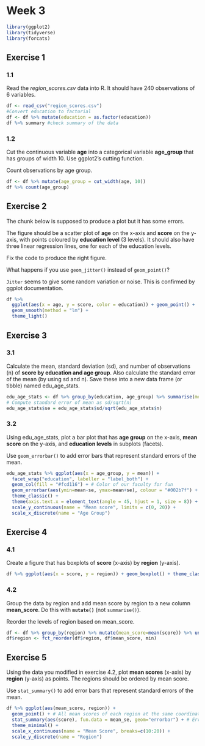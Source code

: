 # Week 3

```r
library(ggplot2)
library(tidyverse)
library(forcats)
```


## Exercise 1

### 1.1

Read the *region_scores.csv* data into R. It should have 240 observations of 6 variables.  

```r
df <- read_csv("region_scores.csv")
#Convert education to factorial
df <- df %>% mutate(education = as.factor(education))
df %>% summary #check summary of the data
```


### 1.2

Cut the continuous variable **age** into a categorical variable **age_group** that has groups of width 10. Use ggplot2's cutting function.  

Count observations by age group.

```r
df <- df %>% mutate(age_group = cut_width(age, 10))
df %>% count(age_group)
```


## Exercise 2

The chunk below is supposed to produce a plot but it has some errors.  

The figure should be a scatter plot of **age** on the x-axis and **score** on the y-axis, with points coloured by **education level** (3 levels). It should also have three linear regression lines, one for each of the education levels.  

Fix the code to produce the right figure.  

What happens if you use `geom_jitter()` instead of `geom_point()`? 

`Jitter` seems to give some random variation or noise. This is confirmed by ggplot documentation.

```r
df %>% 
  ggplot(aes(x = age, y = score, color = education)) + geom_point() + 
  geom_smooth(method = "lm") +
  theme_light()

```


## Exercise 3

### 3.1

Calculate the mean, standard deviation (sd), and number of observations (n) of **score by education and age group**. Also calculate the standard error of the mean (by using sd and n). Save these into a new data frame (or tibble) named edu_age_stats.  

```r
edu_age_stats <- df %>% group_by(education, age_group) %>% summarise(mean=mean(score), sd=sd(score), n=n())
# Compute standard error of mean as sd/sqrt(n)
edu_age_stats$se = edu_age_stats$sd/sqrt(edu_age_stats$n)
```

### 3.2

Using edu_age_stats, plot a bar plot that has **age group** on the x-axis, **mean score** on the y-axis, and **education levels** in subplots (facets).  

Use `geom_errorbar()` to add error bars that represent standard errors of the mean.  

```r
edu_age_stats %>% ggplot(aes(x = age_group, y = mean)) +
  facet_wrap("education", labeller = "label_both") +
  geom_col(fill = "#fcd116") + # Color of our faculty for fun
  geom_errorbar(aes(ymin=mean-se, ymax=mean+se), colour = "#002b7f") +
  theme_classic() +
  theme(axis.text.x = element_text(angle = 45, hjust = 1, size = 8)) +
  scale_y_continuous(name = "Mean score", limits = c(0, 20)) +
  scale_x_discrete(name = "Age Group")
```


## Exercise 4

### 4.1

Create a figure that has boxplots of **score** (x-axis) by **region** (y-axis).  

```r
df %>% ggplot(aes(x = score, y = region)) + geom_boxplot() + theme_classic()
```

### 4.2

Group the data by region and add mean score by region to a new column **mean_score**. Do this with **`mutate()`** (not `summarise()`). 

Reorder the levels of region based on mean_score.  
```r
df <- df %>% group_by(region) %>% mutate(mean_score=mean(score)) %>% ungroup()
df$region <- fct_reorder(df$region, df$mean_score, min)
```


## Exercise 5

Using the data you modified in exercise 4.2, plot **mean scores** (x-axis) by **region** (y-axis) as points. The regions should be ordered by mean score.  

Use `stat_summary()` to add error bars that represent standard errors of the mean.  
```r
df %>% ggplot(aes(mean_score, region)) +
  geom_point() + # All mean scores of each region at the same coordinates, geom_jitter would reveal this
  stat_summary(aes(score), fun.data = mean_se, geom="errorbar") + # Errorbars from scores
  theme_minimal() +
  scale_x_continuous(name = "Mean Score", breaks=c(10:20)) +
  scale_y_discrete(name = "Region")
```